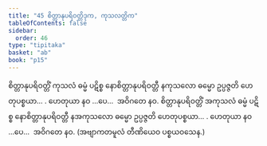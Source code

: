 ```yaml
---
title: "45 စိတ္တာနုပရိဝတ္တိဒုက, ကုသလတ္တိက"
tableOfContents: false
sidebar:
  order: 46
type: "tipitaka"
basket: "ab"
book: "p15"
---
```



<DynamicBreadcrumb />

<Division number="54" book="p15" e="ch" v="40" p="230">

<Paragraph number="156" book="p15">
စိတ္တာနုပရိဝတ္တိံ ကုသလံ ဓမ္မံ ပဋိစ္စ နောစိတ္တာနုပရိဝတ္တီ နကုသလော ဓမ္မော ဥပ္ပဇ္ဇတိ ဟေတုပစ္စယာ… . ဟေတုယာ နဝ …ပေ…  အဝိဂတေ နဝ.
</Paragraph>

<Paragraph number="157" book="p15">
စိတ္တာနုပရိဝတ္တိံ အကုသလံ ဓမ္မံ ပဋိစ္စ နောစိတ္တာနုပရိဝတ္တီ နအကုသလော ဓမ္မော ဥပ္ပဇ္ဇတိ ဟေတုပစ္စယာ… . ဟေတုယာ နဝ …ပေ…  အဝိဂတေ နဝ. (အဗျာကတမူလံ တီဏိယေဝ ပစ္စယဝသေန.)
</Paragraph>
</Division>